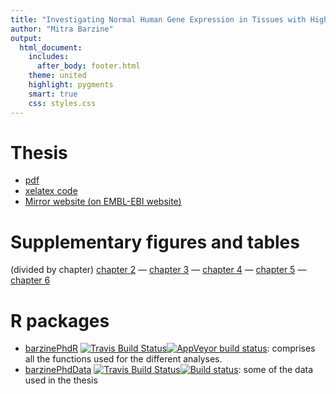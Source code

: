 ```yaml
---
title: "Investigating Normal Human Gene Expression in Tissues with High-throughput Transcriptomic and Proteomic Data."
author: "Mitra Barzine"
output: 
  html_document:
    includes:
      after_body: footer.html
    theme: united
    highlight: pygments
    smart: true
    css: styles.css
---
```


 

# Thesis 
- [pdf](thesis.pdf) 
- [<i class="fa fa-github"></i> xelatex code](https://github.com/barzine/thesis)
- [Mirror website (on EMBL-EBI website)](https://www.ebi.ac.uk/~mitra/thesis)

# Supplementary figures and tables
(divided by chapter)
[chapter 2](chapter2/) --- [chapter 3](chapter3/) --- [chapter 4](chapter4/) --- [chapter 5](chapter5/) --- [chapter 6](chapter6/)

# R packages
- [barzinePhdR](https://github.com/barzine/barzinePhdR) [![Travis Build Status](https://travis-ci.com/barzine/barzinePhdR.svg?branch=master)](https://travis-ci.com/barzine/barzinePhdR)[![AppVeyor build status](https://ci.appveyor.com/api/projects/status/github/barzine/barzinePhdR?branch=master&svg=true)](https://ci.appveyor.com/project/barzine/barzinePhdR): comprises all the functions used for the different analyses.
- [barzinePhdData](https://github.com/barzine/barzinePhdData) [![Travis Build Status](https://travis-ci.com/barzine/barzinePhdData.svg?branch=master)](https://travis-ci.com/barzine/barzinePhdData)[![Build status](https://ci.appveyor.com/api/projects/status/08u1g2e4jhlw3i9h?svg=true)](https://ci.appveyor.com/project/barzine/barzinephddata): some of the data used in the thesis

